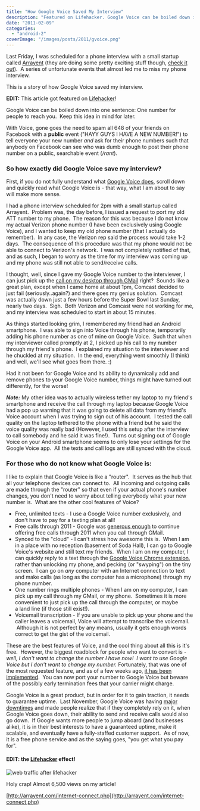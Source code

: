 ```yaml
---
title: "How Google Voice Saved My Interview"
description: "Featured on Lifehacker. Google Voice can be boiled down into one sentence: One number for people to reach you.  Keep this idea in mind for later."
date: "2011-02-09"
categories: 
  - "android-2"
coverImage: "/images/posts/2011/gvoice.png"
---
```


Last Friday, I was scheduled for a phone interview with a small startup called [Arrayent](http://arrayent.com/) (they are doing some pretty exciting stuff though, [check it out](http://arrayent.com/internet-connect.php)).  A series of unfortunate events that almost led me to miss my phone interview.

This is a story of how Google Voice saved my interview.

**EDIT:** This article got featured on [Lifehacker](http://lifehacker.com/#!5761345/how-google-voices-many-calling-options-can-be-a-lifesaver)!

Google Voice can be boiled down into one sentence: One number for people to reach you.  Keep this idea in mind for later.

With Voice, gone goes the need to spam all 648 of your friends on Facebook with a **public** event ("HAYY GUYS I HAVE A NEW NUMBER!") to tell everyone your new number _and_ ask for their phone numbers such that anybody on Facebook can see who was dumb enough to post their phone number on a public, searchable event (_/rant_).

### So how exactly did Google Voice save my interview?

First, if you do not fully understand what [Google Voice does](http://www.google.com/googlevoice/about.html), scroll down and quickly read what Google Voice is - that way, what I am about to say will make more sense.

I had a phone interview scheduled for 2pm with a small startup called Arrayent.  Problem was, the day before, I issued a request to port my old ATT number to my phone.  The reason for this was because I do not know my actual Verizon phone number (I have been exclusively using Google Voice), and I wanted to keep my old phone number (that I actually do remember).  In any case, the Verizon rep said the process would take 1-2 days.  The consequence of this procedure was that my phone would not be able to connect to Verizon's network.  I was not completely notified of that, and as such, I began to worry as the time for my interview was coming up and my phone was still not able to send/receive calls.

I thought, well, since I gave my Google Voice number to the interviewer, I can just pick up the [call on my desktop through GMail](http://gmailblog.blogspot.com/2010/12/free-calling-in-gmail-extended-through.html) right?  Sounds like a great plan, except when I came home at about 1pm, Comcast decided to just fail (seriously..again?) and there goes my genius solution.  Comcast was actually down just a few hours before the Super Bowl last Sunday, nearly two days.  Sigh.  Both Verizon and Comcast were not working for me, and my interview was scheduled to start in about 15 minutes.

As things started looking grim, I remembered my friend had an Android smartphone.  I was able to sign into Voice through his phone, temporarily adding his phone number as one of mine on Google Voice.  Such that when my interviewer called promptly at 2, I picked up his call to my number through my friend's phone.  I explained my situation to the interviewer and he chuckled at my situation.  In the end, everything went smoothly (I think) and well, we'll see what goes from there. :)

Had it not been for Google Voice and its ability to dynamically add and remove phones to your Google Voice number, things might have turned out differently, for the worse!

**_Note:_** My other idea was to actually wireless tether my laptop to my friend's smartphone and receive the call through my laptop because Google Voice had a pop up warning that it was going to delete all data from my friend's Voice account when I was trying to sign out of his account.  I tested the call quality on the laptop tethered to the phone with a friend but he said the voice quality was really bad (However, I used this setup after the interview to call somebody and he said it was fine!).  Turns out signing out of Google Voice on your Android smartphone seems to only lose your settings for the Google Voice app.  All the texts and call logs are still synced with the cloud.

### For those who do not know what Google Voice is:

I like to explain that Google Voice is like a "router".  It serves as the hub that all your telephone devices can connect to.  All incoming and outgoing calls are made through the "router" so that even if your actual phone's number changes, you don't need to worry about telling everybody what your new number is.  What are the other cool features of Voice?

- Free, unlimited texts - I use a Google Voice number exclusively, and don't have to pay for a texting plan at all!
- Free calls through 2011 - Google was [generous enough](http://googlevoiceblog.blogspot.com/2010/12/free-calling-in-gmail-extended-through.html) to continue offering free calls through 2011 when you call through GMail.
- Synced to the "cloud" - I can't stress how awesome this is.  When I am in a place with no reception (basement of Soda Hall), I can go to Google Voice's website and still text my friends.  When I am on my computer, I can quickly reply to a text through the [Google Voice Chrome extension](https://chrome.google.com/extensions/detail/kcnhkahnjcbndmmehfkdnkjomaanaooo), rather than unlocking my phone, and pecking (or "swyping") on the tiny screen.  I can go on _any_ computer with an Internet connection to text and make calls (as long as the computer has a microphone) through my phone number.
- One number rings multiple phones - When I am on my computer, I can pick up my call through my GMail, or my phone.  Sometimes it is more convenient to just pick up the call through the computer, or maybe a land line (if those still exist!).
- Voicemail transcription - If you are unable to pick up your phone and the caller leaves a voicemail, Voice will attempt to transcribe the voicemail.  Although it is not perfect by any means, usually it gets enough words correct to get the gist of the voicemail.

These are the best features of Voice, and the cool thing about all this is it's free.  However, the biggest roadblock for people who want to convert is - _well, I don't want to change the number I have now!  I want to use Google Voice but I don't want to change my number._ Fortunately, that was one of the most requested feature, and as of a few weeks ago, [it has been implemented](http://googlevoiceblog.blogspot.com/2011/01/port-your-existing-mobile-number-to.html).  You can now port your number to Google Voice but beware of the possibly early termination fees that your carrier might charge.

Google Voice is a great product, but in order for it to gain traction, it needs to guarantee uptime.  Last November, Google Voice was having [major](http://techcrunch.com/2010/11/05/google-voice-goes-down-again/) [downtimes](http://techcrunch.com/2010/11/22/google-voice-goes-down-yet-again/) and made people realize that if they completely rely on it, when Google Voice goes down, their ability to send and receive calls would also go down.  If Google wants more people to jump aboard (and businesses alike), it is in their best interests to have a guaranteed uptime, make it scalable, and eventually have a fully-staffed customer support.  As of now, it is a free phone service and as the saying goes, "you get what you pay for".

#### **EDIT:** the [Lifehacker](http://lifehacker.com/#!5761345/how-google-voices-many-calling-options-can-be-a-lifesaver) effect!

![web traffic after lifehacker](/images/posts/2011/web-traffic-after-lifehacker-gvoice.png)

Holy crap! Almost 6,500 views on my article!

[http://arrayent.com/internet-connect.php](http://arrayent.com/internet-connect.php)
